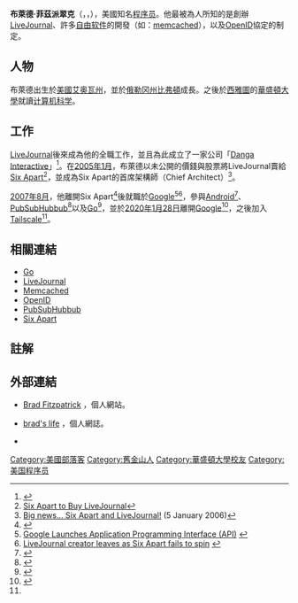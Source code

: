 {{noteTA
|G1=IT
|1=zh-cn:菲茲帕特里克; zh-tw:菲茲派翠克; zh-hk:菲茲柏德烈;
}}
{{Infobox Person
| name        = 布萊德·菲茲派翠克<br />Brad Fitzpatrick
| image       = Brad Fitzpatrick by Anton Nossik cropped.jpg|thumb|250px
| alt         = Brad Fitzpatrick
| caption     = 
| birth_date  = {{Birth date and age|1980|02|05}}
| birth_place = {{US}}[[艾奥瓦州|艾奥瓦州]]
| death_date  = 
| death_place = 
| other_names = 
| known_for   = [[LiveJournal|LiveJournal]]、[[OpenID|OpenID]]、[[程序员|程序员]]
| occupation  = [[Tailscale|Tailscale]]<ref name="blog20200130">{{Cite web |url=https://bradfitz.com/2020/01/30/joining-tailscale |title=Joining Tailscale: Simplifying Networking, Authentication, and Authorization |accessdate=2020-02-01 |date=2020-01-30 |language=en |archive-date=2020-01-30 |archive-url=https://web.archive.org/web/20200130180047/https://bradfitz.com/2020/01/30/joining-tailscale |dead-url=no }}</ref>
| nationality = 
}}
'''布萊德·菲茲派翠克'''（{{lang-en|Brad Fitzpatrick}}，{{lang-en|Bradley Joseph "Brad" Fitzpatrick}}，{{bd|1980年|2月5日|catIdx=Fitzpatrick, Brad}}），美國知名[[程序员|程序员]]。他最被為人所知的是創辦[[LiveJournal|LiveJournal]]、許多[[自由软件|自由软件]]的開發（如：[[memcached|memcached]]），以及[[OpenID|OpenID]]協定的制定。

== 人物 ==
布萊德出生於[[美國|美國]][[艾奥瓦州|艾奥瓦州]]，並於[[俄勒冈州|俄勒冈州]][[比弗頓|比弗頓]]成長。之後於[[西雅圖|西雅圖]]的[[華盛頓大學_(西雅圖)|華盛頓大學]]就讀[[计算机科学|计算机科学]]。

== 工作 ==
[[LiveJournal|LiveJournal]]後來成為他的全職工作，並且為此成立了一家公司「[[Danga_Interactive|Danga Interactive]]」<ref>{{Cite web |url=http://www.danga.com/faq.bml |title=Danga FAQ |accessdate=2010-11-22 |archive-date=2010-11-21 |archive-url=https://web.archive.org/web/20101121083952/http://danga.com/faq.bml |dead-url=no }}</ref>。在[[2005年1月|2005年1月]]，布萊德以未公開的價錢與股票將LiveJournal賣給[[Six_Apart|Six Apart]]<ref>[http://www.eweek.com/article2/0,1759,1748489,00.asp Six Apart to Buy LiveJournal]</ref>，並成為Six Apart的首席架構師（Chief Architect）<ref>[http://news.livejournal.com/82926.html Big news... Six Apart and LiveJournal!] {{webarchive|url=https://web.archive.org/web/20100530150815/http://news.livejournal.com/82926.html |date=2010-05-30 }} (5 January 2006)</ref>。

[[2007年8月|2007年8月]]，他離開Six Apart<ref>{{Cite web |url=http://mashable.com/2008/02/28/livejournal-advisory-board/ |title=LiveJournal’s New Advisory Board Includes Fitzpatrick |accessdate=2010-11-22 |archive-date=2011-01-27 |archive-url=https://web.archive.org/web/20110127143416/http://mashable.com/2008/02/28/livejournal-advisory-board/ |dead-url=no }}</ref>後就職於[[Google|Google]]<ref>[http://internetcommunications.tmcnet.com/topics/broadband-mobile/articles/19931-google-launches-application-programming-interface-api.htm Google Launches Application Programming Interface (API)] {{webarchive|url=https://web.archive.org/web/20081104092324/http://internetcommunications.tmcnet.com/topics/broadband-mobile/articles/19931-google-launches-application-programming-interface-api.htm |date=2008-11-04 }}</ref><ref>[http://valleywag.com/tech/brad-fitzpatrick/livejournal-creator-leaves-as-six-apart-fails-to-spin-286218.php LiveJournal creator leaves as Six Apart fails to spin] {{webarchive|url=https://web.archive.org/web/20071013043244/http://valleywag.com/tech/brad-fitzpatrick/livejournal-creator-leaves-as-six-apart-fails-to-spin-286218.php |date=2007-10-13 }}</ref>，參與[[Android|Android]]<ref>{{Cite web |url=http://android-developers.blogspot.com/2010/12/new-gingerbread-api-strictmode.html |title=New Gingerbread API: StrictMode |accessdate=2011-09-22 |archive-date=2011-10-05 |archive-url=https://web.archive.org/web/20111005231952/http://android-developers.blogspot.com/2010/12/new-gingerbread-api-strictmode.html |dead-url=no }}</ref>、[[PubSubHubbub|PubSubHubbub]]<ref>{{Cite web |url=http://code.google.com/p/pubsubhubbub/ |title=pubsubhubbub - A simple, open, web-hook-based pubsub protocol & open source reference implementation. - Google Project Hosting |accessdate=2011-09-22 |archive-date=2011-09-23 |archive-url=https://web.archive.org/web/20110923163030/http://code.google.com/p/pubsubhubbub/ |dead-url=no }}</ref>以及[[Go|Go]]<ref>{{Cite web |url=http://golang.org/CONTRIBUTORS |title=Text file CONTRIBUTORS - The Go Programming Language |accessdate=2011-09-22 |archive-date=2011-10-09 |archive-url=https://web.archive.org/web/20111009134222/http://golang.org/CONTRIBUTORS |dead-url=yes }}</ref>，並於[[2020年|2020年]][[1月28日|1月28日]]離開[[Google|Google]]<ref>{{Cite web |url=https://bradfitz.com/2020/01/27/leaving-google |title=An update on bradfitz: Leaving Google |accessdate=2020-01-30 |date=2020-01-27 |language=en |archive-date=2020-01-28 |archive-url=https://web.archive.org/web/20200128143625/https://bradfitz.com/2020/01/27/leaving-google |dead-url=no }}</ref>，之後加入[[Tailscale|Tailscale]]<ref name="blog20200130"/>。

== 相關連結 ==
* [[Go|Go]]
* [[LiveJournal|LiveJournal]]
* [[Memcached|Memcached]]
* [[OpenID|OpenID]]
* [[PubSubHubbub|PubSubHubbub]]
* [[Six_Apart|Six Apart]]

== 註解 ==
{{Reflist|2}}

== 外部連結 ==
{{commonscat|Brad Fitzpatrick}}
* {{en}} [http://www.bradfitz.com/ Brad Fitzpatrick] {{Wayback|url=http://www.bradfitz.com/ |date=20101217210819 }}，個人網站。
* {{en}} [http://brad.livejournal.com/ brad's life] {{Wayback|url=http://brad.livejournal.com/ |date=20101103114252 }}，個人網誌。
* {{Twitter|bradfitz}}

{{DEFAULTSORT:Fitzpatrick, Brad}}

[[Category:美國部落客|Category:美國部落客]]
[[Category:舊金山人|Category:舊金山人]]
[[Category:華盛頓大學校友|Category:華盛頓大學校友]]
[[Category:美国程序员|Category:美国程序员]]